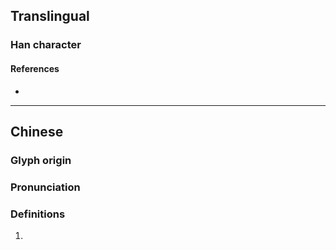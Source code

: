 {{character info}}
==Translingual==

===Han character===
{{Han char|rn=96|rad=玉|as=14|sn=18|four=14147|canj=MGTOE|ids=⿰𤣩蒦}}

====References====
* {{Han ref|kx=0744.250|dkj=21316|dj=1153.080|hdz=21139.110|uh=74C1|ud=29889|bh=F043|bd=61507}}

----

==Chinese==
{{zh-forms}}

===Glyph origin===
{{Han etym}}

===Pronunciation===
{{zh-pron
|m=wò
|c=wok6
|mc=y
|oc=y
|ma=
|cat=
}}

===Definitions===
{{zh-hanzi}}

# {{rfdef|zh}}